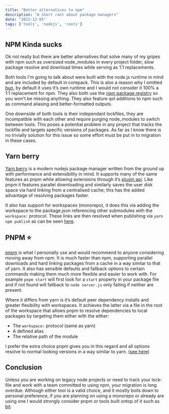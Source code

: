 ```yaml
---
title: "Better alternatives to npm"
description: "A short rant about package managers"
date: "2023-12-05"
tags: ['tools', 'nodejs', 'rants']
---
```


## NPM Kinda sucks
Ok not really but there are better alternatives that solve many of my gripes with npm such as oversized node_modules in every project folder, slow package resolve and download times while serving as 1:1 replacements. 

Both tools I'm going to talk about were built with the node.js runtime in mind and are included by default in corepack.
This is also a reason why I omitted [bun](https://bun.sh/), by default it uses It’s own runtime and I would not consider it 100% a 1:1 replacement for npm.
They also both use the [npm package registry](https://www.npmjs.com/) so you won't be missing anything.
They also feature qol additions to npm such as command aliasing and better-formatted outputs.

One downside of both tools is their independant lockfiles, they are incompatible with each other and require purging node_modules to switch between tools.
This poses a potential problem in any project that tracks the lockfile and targets specific versions of packages.
As far as I know there is no trivially solution for this issue so some effort must be put in to migration in these cases.

## Yarn berry
[Yarn berry](https://github.com/yarnpkg/berry) is a modern nodejs package manager written from the ground up with performance and extensibility in mind. 
It supports many of the same features as pnpm while allowing extensions through it’s [plugin api](https://yarnpkg.com/features/extensibility). 
Like pnpm it features parallel downloading and similarly saves the user disk space via hard linking from a centralised cache; this has the added advantage of resolving packages faster.

It also has support for workspaces (monorepo), it does this via adding the workspace to the package.json referencing other submodules with the `workspace:` protocol.
These links are then resolved when publishing via `yarn npm publish` as can be seen [here](https://yarnpkg.com/features/workspaces#cross-references).

## PNPM ⭐️
[pnpm](https://pnpm.io/) is what I personally use and would recommend to anyone considering moving away from npm.
It is much faster than npm, supporting parallel downloads and hard linking packages from a cache in a way similar to that of yarn. 
It also has sensible defaults and fallback options to certain commands making them much more flexible and easier to work with. 
For example `pnpm start` will first look for a `start` property in your package file and if not found will fallback to `node server.js` only failing if neither are present.

Where it differs from yarn is it’s default peer dependency installs and greater flexibility with workspaces.
It achieves the latter via a file in the root of the workspace that allows pnpm to resolve dependencies to local packages by targeting them either with the either:
  - The `workspace:` protocol (same as yarn)
  - A defined alias
  - The relative path of the module

I prefer the extra choice pnpm gives you in this regard and all options resolve to normal looking versions in a way similar to yarn. ([see here](https://pnpm.io/workspaces#publishing-workspace-packages))

## Conclusion
Unless you are working on legacy node projects or need to track your lock-file and work with a team committed to using npm, your migration is long overdue. 
Although either tool is a valid choice, and it mostly boils down to personal preference, if you are planning on using a monorepo or already are using one I would strongly consider pnpm or tools built ontop of it such as [bit](https://bit.dev/).
